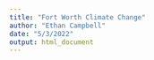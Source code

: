 ```yaml
---
title: "Fort Worth Climate Change"
author: "Ethan Campbell"
date: "5/3/2022"
output: html_document
---
```

